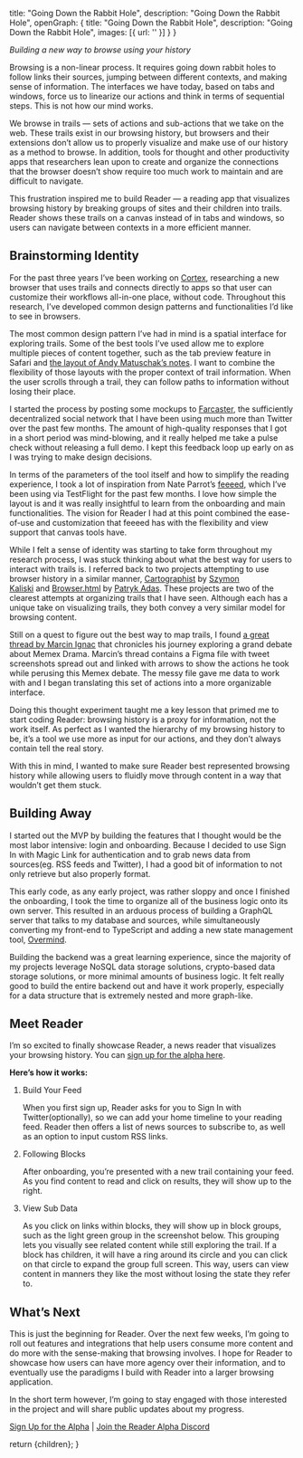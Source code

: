 
  title: "Going Down the Rabbit Hole",
  description: "Going Down the Rabbit Hole",
  openGraph: {
    title: "Going Down the Rabbit Hole",
    description: "Going Down the Rabbit Hole",
    images: [{ url: '' }]
  }
}

_Building a new way to browse using your history_

Browsing is a non-linear process. It requires going down rabbit holes to follow links their sources, jumping between different contexts, and making sense of information. The interfaces we have today, based on tabs and windows, force us to linearize our actions and think in terms of sequential steps. This is not how our mind works.

We browse in trails — sets of actions and sub-actions that we take on the web. These trails exist in our browsing history, but browsers and their extensions don’t allow us to properly visualize and make use of our history as a method to browse. In addition, tools for thought and other productivity apps that researchers lean upon to create and organize the connections that the browser doesn’t show require too much work to maintain and are difficult to navigate.

This frustration inspired me to build Reader — a reading app that visualizes browsing history by breaking groups of sites and their children into trails. Reader shows these trails on a canvas instead of in tabs and windows, so users can navigate between contexts in a more efficient manner.

## Brainstorming Identity

For the past three years I’ve been working on [Cortex](https://twitter.com/withcortex), researching a new browser that uses trails and connects directly to apps so that user can customize their workflows all-in-one place, without code. Throughout this research, I’ve developed common design patterns and functionalities I’d like to see in browsers.

The most common design pattern I’ve had in mind is a spatial interface for exploring trails. Some of the best tools I’ve used allow me to explore multiple pieces of content together, such as the tab preview feature in Safari and [the layout of Andy Matuschak’s notes](https://notes.andymatuschak.org/About_these_notes). I want to combine the flexibility of those layouts with the proper context of trail information. When the user scrolls through a trail, they can follow paths to information without losing their place.

<CldImage src="media/EarlyCortexCanvas.png" alt="Early Cortex canvas" width="700" height="700" className="p-2 pt-0" />

I started the process by posting some mockups to [Farcaster](https://farcaster.xyz/), the sufficiently decentralized social network that I have been using much more than Twitter over the past few months. The amount of high-quality responses that I got in a short period was mind-blowing, and it really helped me take a pulse check without releasing a full demo. I kept this feedback loop up early on as I was trying to make design decisions.

<CldImage src="media/FCReaderPoll.png" alt="FC reader poll" width="700" height="700" className="p-2 pt-0" />

In terms of the parameters of the tool itself and how to simplify the reading experience, I took a lot of inspiration from Nate Parrot’s [feeeed](https://feeeed.nateparrott.com/), which I’ve been using via TestFlight for the past few months. I love how simple the layout is and it was really insightful to learn from the onboarding and main functionalities. The vision for Reader I had at this point combined the ease-of-use and customization that feeeed has with the flexibility and view support that canvas tools have.

<CldImage src="media/feeeed.png" alt="feeeed" width="700" height="700" className="p-2 pt-0" />

While I felt a sense of identity was starting to take form throughout my research process, I was stuck thinking about what the best way for users to interact with trails is. I referred back to two projects attempting to use browser history in a similar manner, [Cartographist](https://szymonkaliski.com/projects/cartographist/) by [Szymon Kaliski](https://twitter.com/szymon_k) and [Browser.html](https://patrykadas.com/browser.html) by [Patryk Adas](https://twitter.com/patrykadas). These projects are two of the clearest attempts at organizing trails that I have seen. Although each has a unique take on visualizing trails, they both convey a very similar model for browsing content.

Still on a quest to figure out the best way to map trails, I found [a great thread by Marcin Ignac](https://twitter.com/marcinignac/status/1184400358405234688) that chronicles his journey exploring a grand debate about Memex Drama. Marcin’s thread contains a Figma file with tweet screenshots spread out and linked with arrows to show the actions he took while perusing this Memex debate. The messy file gave me data to work with and I began translating this set of actions into a more organizable interface.

<CldImage src="media/ReaderMemexDrama.png" alt="Reader memex drama" width="700" height="700" className="p-2 pt-0" />

Doing this thought experiment taught me a key lesson that primed me to start coding Reader: browsing history is a proxy for information, not the work itself. As perfect as I wanted the hierarchy of my browsing history to be, it’s a tool we use more as input for our actions, and they don’t always contain tell the real story.

With this in mind, I wanted to make sure Reader best represented browsing history while allowing users to fluidly move through content in a way that wouldn’t get them stuck.

## Building Away

I started out the MVP by building the features that I thought would be the most labor intensive: login and onboarding. Because I decided to use Sign In with Magic Link for authentication and to grab news data from sources(eg. RSS feeds and Twitter), I had a good bit of information to not only retrieve but also properly format.

This early code, as any early project, was rather sloppy and once I finished the onboarding, I took the time to organize all of the business logic onto its own server. This resulted in an arduous process of building a GraphQL server that talks to my database and sources, while simultaneously converting my front-end to TypeScript and adding a new state management tool, [Overmind](https://overmindjs.org/).

Building the backend was a great learning experience, since the majority of my projects leverage NoSQL data storage solutions, crypto-based data storage solutions, or more minimal amounts of business logic. It felt really good to build the entire backend out and have it work properly, especially for a data structure that is extremely nested and more graph-like.

## Meet Reader

I’m so excited to finally showcase Reader, a news reader that visualizes your browsing history. You can [sign up for the alpha here](https://forms.gle/br1GR7J7kJ2HZXyL8).

**Here’s how it works:**

1.  Build Your Feed
    
    When you first sign up, Reader asks for you to Sign In with Twitter(optionally), so we can add your home timeline to your reading feed. Reader then offers a list of news sources to subscribe to, as well as an option to input custom RSS links.
    
2.  Following Blocks
    
    After onboarding, you’re presented with a new trail containing your feed. As you find content to read and click on results, they will show up to the right.
    
3.  View Sub Data
    
    As you click on links within blocks, they will show up in block groups, such as the light green group in the screenshot below. This grouping lets you visually see related content while still exploring the trail. If a block has children, it will have a ring around its circle and you can click on that circle to expand the group full screen. This way, users can view content in manners they like the most without losing the state they refer to.

<CldImage src="media/ReaderAlpha.png" alt="Reader Alpha" width="700" height="700" className="p-2 pt-0" />

## What’s Next

This is just the beginning for Reader. Over the next few weeks, I’m going to roll out features and integrations that help users consume more content and do more with the sense-making that browsing involves. I hope for Reader to showcase how users can have more agency over their information, and to eventually use the paradigms I build with Reader into a larger browsing application.

In the short term however, I’m going to stay engaged with those interested in the project and will share public updates about my progress.

[Sign Up for the Alpha](https://forms.gle/br1GR7J7kJ2HZXyL8) | [Join the Reader Alpha Discord](https://discord.gg/GWJamPb4PY)

  return <MdxLayout>{children}</MdxLayout>;
}